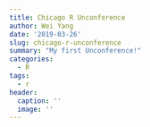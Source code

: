 ```yaml
---
title: Chicago R Unconference
author: Wei Yang
date: '2019-03-26'
slug: chicago-r-unconference
summary: "My first Unconference!"
categories:
  - R
tags:
  - r
header:
  caption: ''
  image: ''
---
```


